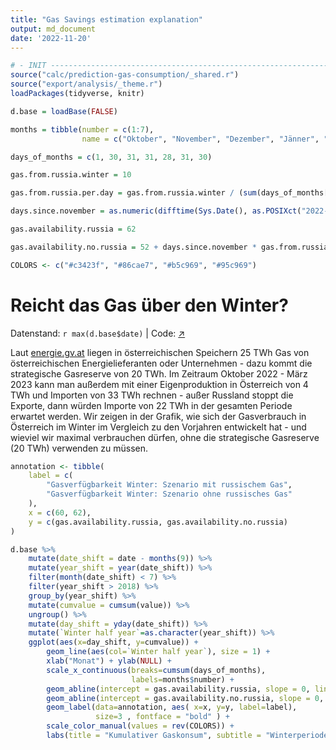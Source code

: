 ```yaml
---
title: "Gas Savings estimation explanation"
output: md_document
date: '2022-11-20'
---
```


```r
# - INIT -----------------------------------------------------------------------
source("calc/prediction-gas-consumption/_shared.r")
source("export/analysis/_theme.r")
loadPackages(tidyverse, knitr)
```

```r
d.base = loadBase(FALSE)

months = tibble(number = c(1:7),
                name = c("Oktober", "November", "Dezember", "Jänner", "Februar", "März", "April"))

days_of_months = c(1, 30, 31, 31, 28, 31, 30)

gas.from.russia.winter = 10

gas.from.russia.per.day = gas.from.russia.winter / (sum(days_of_months[1:6]))

days.since.november = as.numeric(difftime(Sys.Date(), as.POSIXct("2022-10-01")))

gas.availability.russia = 62

gas.availability.no.russia = 52 + days.since.november * gas.from.russia.per.day

COLORS <- c("#c3423f", "#86cae7", "#b5c969", "#95c969")
```
# Reicht das Gas über den Winter?
<p class="meta">
    Datenstand: `r max(d.base$date)` | 
    Code: <a href="https://github.com/energy-monitor/explore/blob/main/analysis/gas-availability.rmd" target="_blank">↗</a>
</p>

Laut [energie.gv.at](https://energie.gv.at) liegen in österreichischen Speichern 25 TWh Gas von österreichischen Energielieferanten oder Unternehmen - dazu kommt die strategische Gasreserve von 20 TWh. Im Zeitraum Oktober 2022 - März 2023 kann man außerdem mit einer Eigenproduktion in Österreich von 4 TWh und Importen von 33 TWh rechnen - außer Russland stoppt die Exporte, dann würden Importe von 22 TWh in der gesamten Periode erwartet werden. Wir zeigen in der Grafik, wie sich der Gasverbrauch in Österreich im Winter im Vergleich zu den Vorjahren entwickelt hat - und wieviel wir maximal verbrauchen dürfen, ohne die strategische Gasreserve (20 TWh) verwenden zu müssen.  

```r
annotation <- tibble(
    label = c(
        "Gasverfügbarkeit Winter: Szenario mit russischem Gas", 
        "Gasverfügbarkeit Winter: Szenario ohne russisches Gas"
    ),
    x = c(60, 62),
    y = c(gas.availability.russia, gas.availability.no.russia)
)

d.base %>%
    mutate(date_shift = date - months(9)) %>%
    mutate(year_shift = year(date_shift)) %>%
    filter(month(date_shift) < 7) %>%
    filter(year_shift > 2018) %>%
    group_by(year_shift) %>%
    mutate(cumvalue = cumsum(value)) %>%
    ungroup() %>%
    mutate(day_shift = yday(date_shift)) %>%
    mutate(`Winter half year`=as.character(year_shift)) %>%
    ggplot(aes(x=day_shift, y=cumvalue)) +
        geom_line(aes(col=`Winter half year`), size = 1) +
        xlab("Monat") + ylab(NULL) +
        scale_x_continuous(breaks=cumsum(days_of_months),
                           labels=months$number) +
        geom_abline(intercept = gas.availability.russia, slope = 0, linetype = 2) +
        geom_abline(intercept = gas.availability.no.russia, slope = 0, linetype = 2) +
        geom_label(data=annotation, aes( x=x, y=y, label=label),
                   size=3 , fontface = "bold" ) +
        scale_color_manual(values = rev(COLORS)) +
        labs(title = "Kumulativer Gaskonsum", subtitle = "Winterperiode (Oktober - März), in TWh")
```
